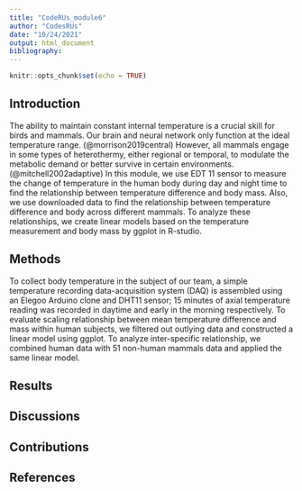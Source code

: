 ```yaml
---
title: "CodeRUs_module6"
author: "CodesRUs"
date: "10/24/2021"
output: html_document
bibliography: 
---
```


```r
knitr::opts_chunk$set(echo = TRUE)
```

## Introduction
The ability to maintain constant internal temperature is a crucial skill for birds and mammals. Our brain and neural network only function at the ideal temperature range. (@morrison2019central) However, all mammals engage in some types of heterothermy, either regional or temporal, to modulate the metabolic demand or better survive in certain environments.(@mitchell2002adaptive) In this module, we use EDT 11  sensor to measure the change of temperature in the human body during day and night time to find the relationship between temperature difference and body mass. Also, we use downloaded data to find the relationship between temperature difference and body across different mammals.  To analyze these relationships, we create linear models based on the temperature measurement and body mass by ggplot in R-studio. 

## Methods
To collect body temperature in the subject of our team, a simple temperature recording data-acquisition system (DAQ) is assembled using an Elegoo Arduino clone and DHT11 sensor; 15 minutes of axial temperature reading was recorded in daytime and early in the morning respectively. To evaluate scaling relationship between mean temperature difference and mass within human subjects, we filtered out outlying data and constructed a linear model using ggplot. To analyze inter-specific relationship, we combined human data with 51 non-human mammals data and applied the same linear model.

## Results

## Discussions

## Contributions

## References
